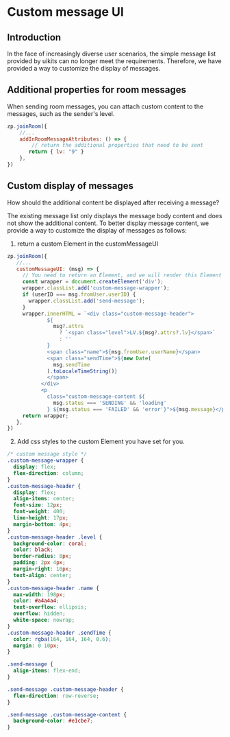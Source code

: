 # Custom message UI

## Introduction

In the face of increasingly diverse user scenarios, the simple message list provided by uikits can no longer meet the requirements. Therefore, we have provided a way to customize the display of messages.

## Additional properties for room messages

When sending room messages, you can attach custom content to the messages, such as the sender's level.
 
```javascript
zp.joinRoom({
    //...
    addInRoomMessageAttributes: () => {
        // return the additional properties that need to be sent
       return { lv: "9" }
    },
})
```

## Custom display of messages
How should the additional content be displayed after receiving a message? 

The existing message list only displays the message body content and does not show the additional content. To better display message content, we provide a way to customize the display of messages as follows:
1. return a custom Element in the customMessageUI
 ```javascript
zp.joinRoom({
    //...
    customMessageUI: (msg) => {
      // You need to return an Element, and we will render this Element in the message list.
      const wrapper = document.createElement('div');
      wrapper.classList.add('custom-message-wrapper');
      if (userID === msg.fromUser.userID) {
        wrapper.classList.add('send-message');
      }
      wrapper.innerHTML = `<div class="custom-message-header">
              ${
                msg?.attrs
                  ? `<span class="level">LV.${msg?.attrs?.lv}</span>`
                  : ''
              }
              <span class="name">${msg.fromUser.userName}</span>
              <span class="sendTime">${new Date(
                msg.sendTime
              ).toLocaleTimeString()}
              </span>
            </div>
            <p
              class="custom-message-content ${
                msg.status === 'SENDING' && 'loading'
              } ${msg.status === 'FAILED' && 'error'}">${msg.message}</p>`;
      return wrapper;
    },
})
```

2. Add css styles to the custom Element you have set for you.

```CSS
/* custom message style */
.custom-message-wrapper {
  display: flex;
  flex-direction: column;
}
.custom-message-header {
  display: flex;
  align-items: center;
  font-size: 12px;
  font-weight: 400;
  line-height: 17px;
  margin-bottom: 4px;
}
.custom-message-header .level {
  background-color: coral;
  color: black;
  border-radius: 8px;
  padding: 2px 4px;
  margin-right: 10px;
  text-align: center;
}
.custom-message-header .name {
  max-width: 198px;
  color: #a4a4a4;
  text-overflow: ellipsis;
  overflow: hidden;
  white-space: nowrap;
}
.custom-message-header .sendTime {
  color: rgba(164, 164, 164, 0.6);
  margin: 0 10px;
}

.send-message {
  align-items: flex-end;
}

.send-message .custom-message-header {
  flex-direction: row-reverse;
}

.send-message .custom-message-content {
  background-color: #e1cbe7;
}
```